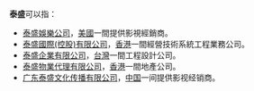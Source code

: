 '''泰盛'''可以指：
*[[泰盛娛樂公司|泰盛娛樂公司]]，[[美國|美國]]一間提供影視經銷商。
*[[泰盛國際(控股)有限公司|泰盛國際(控股)有限公司]]，[[香港|香港]]一間經營技術系統工程業務公司。
*[[泰盛企業有限公司|泰盛企業有限公司]]，[[台灣|台灣]]一間工程設計公司。
*[[泰盛物業代理有限公司|泰盛物業代理有限公司]]，[[香港|香港]]一間地產公司。
*[[泰盛文化|广东泰盛文化传播有限公司]]，[[中国|中国]]一间提供影视经销商。
{{disambig|Cat=組織機構消歧義}}